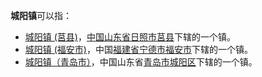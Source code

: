 '''城阳镇'''可以指：
* [[城阳镇_(莒县)|城阳镇 (莒县)]]，[[中华人民共和国|中国]][[山东省|山东省]][[日照市|日照市]][[莒县|莒县]]下辖的一个镇。
* [[城阳镇_(福安市)|城阳镇 (福安市)]]，中国[[福建省|福建省]][[宁德市|宁德市]][[福安市|福安市]]下辖的一个镇。
* [[城阳镇（青岛市）|城阳镇（青岛市）]]，中国山东省[[青岛市|青岛市]][[城阳区|城阳区]]下辖的一个镇。
{{disambig|C城阳镇|Cat=三字中国乡名消歧义}}